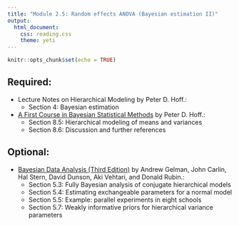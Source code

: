 ```yaml
---
title: "Module 2.5: Random effects ANOVA (Bayesian estimation II)"
output: 
  html_document:
    css: reading.css
    theme: yeti
---
```


```r
knitr::opts_chunk$set(echo = TRUE)
```



## Required:

- Lecture Notes on Hierarchical Modeling by Peter D. Hoff.:
    + Section 4: Bayesian estimation
    
- [A First Course in Bayesian Statistical Methods](https://find.library.duke.edu/catalog/DUKE004968562) by Peter D. Hoff.:
    + Section 8.5: Hierarchical modeling of means and variances
    + Section 8.6: Discussion and further references
    
## Optional:

- [Bayesian Data Analysis (Third Edition)](http://www.amazon.com/Bayesian-Analysis-Chapman-Statistical-Science/dp/1439840954/) by Andrew Gelman, John Carlin, Hal Stern, David Dunson, Aki Vehtari, and Donald Rubin.:
    + Section 5.3: Fully Bayesian analysis of conjugate hierarchical models
    + Section 5.4: Estimating exchangeable parameters for a normal model
    + Section 5.5: Example: parallel experiments in eight schools
    + Section 5.7: Weakly informative priors for hierarchical variance parameters